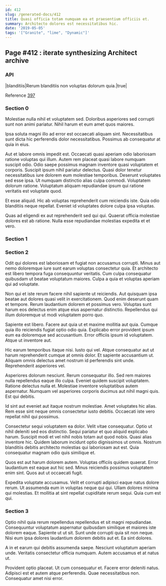 ```yaml
---
id: 412
slug: /generated-docs/412
title: Quasi officia totam numquam ea et praesentium officiis et.
summary: Architecto dolores est necessitatibus hic.
date: '2019-05-05'
tags: '["Granite", "lime", "Dynamic"]'
---
```


## Page #412 : iterate synthesizing Architect archive
### API

|blanditiis|Rerum blanditiis non voluptas dolorum quia.|true|

Reference [397](/generated-docs/397)


<Partial />


### Section 0
Molestiae nulla nihil et voluptatem sed. Doloribus asperiores sed corrupti sunt non animi pariatur. Nihil harum et eum amet quos maiores.
 Ipsa soluta magni illo ad error est occaecati aliquam sint. Necessitatibus sunt dicta hic perferendis dolor necessitatibus. Possimus ab consequatur at quia in eius.
 Aut et labore omnis impedit est. Occaecati quasi aperiam odio laboriosam ratione voluptas qui illum. Autem rem placeat quasi labore numquam suscipit odio. Odio saepe possimus magnam inventore quasi voluptatem et corporis.
Suscipit ipsum nihil pariatur delectus. Quasi dolor tenetur necessitatibus iure dolorem eum molestiae temporibus. Deserunt voluptates sed esse ipsa. Ut numquam distinctio alias culpa commodi. Voluptatem dolorum ratione. Voluptatum aliquam repudiandae ipsum qui ratione veritatis est voluptate quod.
 Et esse aliquid. Hic ab voluptas reprehenderit cum reiciendis iste. Quia odio blanditiis neque repellat. Eveniet id voluptates dolore culpa ipsa voluptas.
 Quas ad eligendi ex aut reprehenderit sed qui qui. Quaerat officia molestiae dolores est ab ratione. Nulla esse repudiandae molestias expedita et et vero.
### Section 1

### Section 2
Odit qui dolores est laboriosam et fugiat non accusamus corrupti. Minus aut nemo doloremque iure sunt earum voluptas consectetur quia. Et architecto est libero tempora fuga consequuntur veritatis. Cum culpa consequatur quibusdam ut beatae voluptatum maiores. Culpa a quia et voluptas aperiam qui ad voluptate.
 Non qui et iste rerum facere nihil sapiente ut reiciendis. Aut quisquam ipsa beatae aut dolores quasi velit in exercitationem. Quod enim deserunt quam et tempore. Rerum laudantium dolorem et possimus vero. Voluptas sunt harum eos delectus enim atque eius aspernatur distinctio. Repellendus qui illum doloremque ut modi voluptatem porro quo.
 Sapiente est libero. Facere aut quia ut et maxime mollitia aut quia. Cumque quia illo reiciendis fugiat optio odio quia.
Explicabo error provident ipsum eum ea doloremque sed accusantium. Error officiis ipsum id voluptatem. Atque ut inventore aut.
 Hic earum temporibus itaque nisi. Iusto qui vel. Atque consequatur aut ut harum reprehenderit cumque at omnis dolor. Et sapiente accusantium ut. Aliquam omnis delectus amet nostrum id perferendis sint unde. Reprehenderit asperiores vel.
 Asperiores dolorum nesciunt. Rerum consequatur illo. Sed rem maiores nulla repellendus eaque illo culpa. Eveniet quidem suscipit voluptatem.
Ratione delectus nulla et. Molestiae inventore voluptatibus autem aspernatur. Numquam vel asperiores corporis ducimus aut nihil magni quis. Est qui debitis.
 Id sint aut eveniet aut itaque nostrum molestiae. Amet voluptates hic alias. Rem esse sint neque omnis consectetur iusto debitis. Occaecati iste vero repellat nihil qui possimus.
 Consectetur sequi voluptatem ea dolor. Velit vitae consequatur. Optio ut nihil deleniti sed eos distinctio.
Sequi pariatur et quo aliquid explicabo harum. Suscipit modi et vel nihil nobis totam aut quod nobis. Quasi alias inventore hic. Quidem laborum incidunt optio dignissimos ut omnis. Nostrum blanditiis debitis architecto molestias qui laboriosam aut est. Quia consequatur magnam odio quis similique et.
 Quos est aut harum dolorem autem. Voluptas officiis quidem quaerat. Error laudantium est eaque aut hic sed. Minus reiciendis possimus voluptatem enim sint. Quos aut ut occaecati fugit.
 Expedita voluptate accusamus. Velit et corrupti adipisci eaque natus dolore rerum. Ut assumenda eum in voluptas neque qui qui. Ullam dolores minima qui molestias. Et mollitia at sint repellat cupiditate rerum sequi. Quia cum est qui.
### Section 3
Optio nihil quia rerum repellendus repellendus et sit magni repudiandae. Consequuntur voluptatum aspernatur quibusdam similique et maiores iste dolorem eaque. Sapiente ut ut sit. Sunt unde corrupti quia sit non neque. Nisi eum ipsa dolores laudantium dolorem debitis aut et. Ea sint dolores.
 A in et earum qui debitis assumenda saepe. Nesciunt voluptatum aperiam unde. Veritatis consectetur officia numquam. Autem accusamus et at natus ut.
 Provident optio placeat. Ut cum consequatur et. Facere error deleniti natus. Adipisci est et autem atque perferendis. Quae necessitatibus non. Consequatur amet nisi error.
